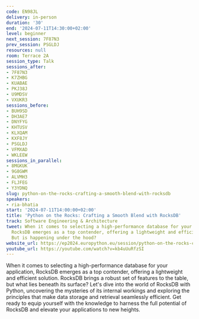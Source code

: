 ```yaml
---
code: EN98JL
delivery: in-person
duration: '30'
end: '2024-07-11T14:30:00+02:00'
level: beginner
next_session: 7F87N3
prev_session: PSGLDJ
resources: null
room: Terrace 2A
session_type: Talk
sessions_after:
- 7F87N3
- K7ZHBG
- KUABAE
- PKJ38J
- U9MDSV
- VXUKR3
sessions_before:
- BUH9SD
- DH3AE7
- DNYFYG
- KHTUSV
- KLXQAM
- KXF8JY
- PSGLDJ
- VFMXAD
- WKLEEW
sessions_in_parallel:
- 8MGKUK
- 9G8GWM
- ALVMH3
- FLJFEG
- Y3YDNQ
slug: python-on-the-rocks-crafting-a-smooth-blend-with-rocksdb
speakers:
- ria-bhatia
start: '2024-07-11T14:00:00+02:00'
title: 'Python on the Rocks: Crafting a Smooth Blend with RocksDB'
track: Software Engineering & Architecture
tweet: When it comes to selecting a high-performance database for your application,
  RocksDB emerges as a top contender, offering a lightweight and efficient solution.
  But is happening under the hood?
website_url: https://ep2024.europython.eu/session/python-on-the-rocks-crafting-a-smooth-blend-with-rocksdb
youtube_url: https://youtube.com/watch?v=kb4uUuRfzSI
---
```


When it comes to selecting a high-performance database for your application, RocksDB emerges as a top contender, offering a lightweight and efficient solution. RocksDB brings a robust set of features to the table, but what lies beneath its surface? Let's dive into the world of RocksDB with Python, uncovering the mysteries of its internal workings and exploring the principles that make data storage and retrieval seamlessly efficient. Get ready to equip yourself with the knowledge to harness the full potential of RocksDB and elevate your applications to new heights.
